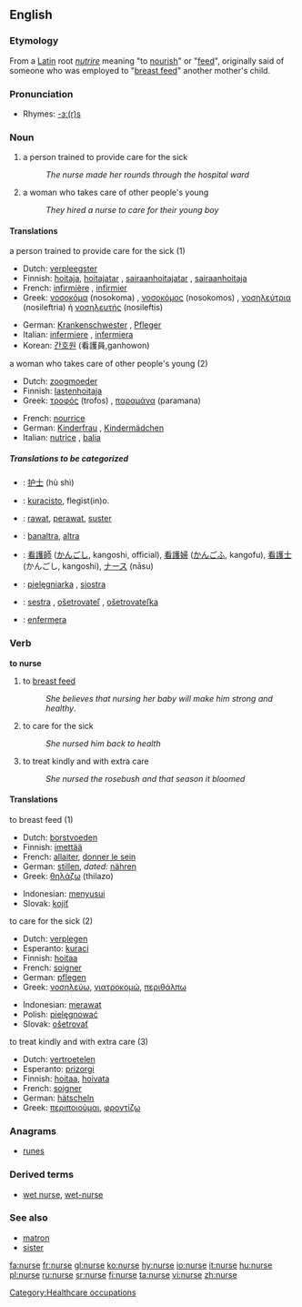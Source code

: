 ==English==
{{wikipedia}}
=== Etymology ===
From a [[Latin]] root ''[[nutrire]]'' meaning "to [[nourish]]" or "[[feed]]", originally said of someone who was employed to "[[breast feed]]" another mother's child.

===Pronunciation===
*Rhymes: [[Rhymes:English:-ɜː(r)s|-ɜː(r)s]]

=== Noun ===
{{en-noun}}

# a person trained to provide care for the sick
#:''The nurse made her rounds through the hospital ward''
# a woman who takes care of other people's young
#:''They hired a nurse to care for their young boy''

==== Translations ====
;a person trained to provide care for the sick (1)
{{top}}
*Dutch: [[verpleegster]] {{f}}
*Finnish: [[hoitaja]], [[hoitajatar]] {{f}}, [[sairaanhoitajatar]] {{f}}, [[sairaanhoitaja]]
*French: [[infirmière]] {{f}}, [[infirmier]] {{m}}
*Greek: [[νοσοκόμα]] (nosokoma) {{f}}, [[νοσοκόμος]] (nosokomos) {{m}}, [[νοσηλεύτρια]] (nosileftria) {{f}} ή [[νοσηλευτής]] (nosileftis) {{m}}
{{mid}}
*German: [[Krankenschwester]] {{f}}, [[Pfleger]] {{m}}
*Italian: [[infermiere]] {{m}}, [[infermiera]] {{f}}
*Korean: [[간호원]] (看護員,ganhowon)
{{bottom}}

;a woman who takes care of other people's young (2)
{{top}}
*Dutch: [[zoogmoeder]] {{f}}
*Finnish: [[lastenhoitaja]]
*Greek: [[τροφός]] (trofos) {{f}}, [[παραμάνα]] (paramana) {{f}}
{{mid}}
*French: [[nourrice]] {{f}}
*German: [[Kinderfrau]] {{f}}, [[Kindermädchen]] {{n}}
*Italian: [[nutrice]] {{f}}, [[balia]] {{f}}
{{bottom}}

=====Translations to be categorized=====
{{checktrans}}
{{top}}
*{{ttbc|Chinese}}: [[护士]] (hù shì)
*{{ttbc|Esperanto}}: [[kuracisto]], flegist(in)o.
*{{ttbc|Indonesian}}: [[rawat]], [[perawat]], [[suster]]
*{{ttbc|Irish}}: [[banaltra]], [[altra]]
{{mid}}
*{{ttbc|Japanese}}: [[看護師]] ([[かんごし]], kangoshi, official), [[看護婦]] ([[かんごふ]], kangofu), [[看護士]] (かんごし, kangoshi), [[ナース]] (nāsu)
*{{ttbc|Polish}}: [[pielęgniarka]] {{f}}, [[siostra]] {{f}}
*{{ttbc|Slovak}}: [[sestra]] {{f}}, [[ošetrovateľ]] {{m}}, [[ošetrovateľka]] {{f}}
*{{ttbc|Spanish}}: [[enfermera]] {{f}}
{{bottom}}

=== Verb ===
'''to nurse'''

#  to [[breast feed]]
#:''She believes that nursing her baby will make him strong and healthy''.
# to care for the sick
#:''She nursed him back to health''
# to treat kindly and with extra care
#:''She nursed the rosebush and that season it bloomed''

==== Translations ====
;to breast feed (1)
{{top}}
*Dutch: [[borstvoeden]]
*Finnish: [[imettää]]
*French: [[allaiter]], [[donner le sein]]
*German: [[stillen]], ''dated:'' [[nähren]]
*Greek: [[θηλάζω]] (thilazo)
{{mid}}
*Indonesian: [[susu|menyusui]]
*Slovak: [[kojiť]]
{{bottom}}

;to care for the sick (2)
{{top}}
*Dutch: [[verplegen]]
*Esperanto: [[kuraci]]
*Finnish: [[hoitaa]]
*French: [[soigner]]
*German: [[pflegen]]
*Greek: [[νοσηλεύω]], [[γιατροκομώ]], [[περιθάλπω]]
{{mid}}
*Indonesian: [[rawat|merawat]]
*Polish: [[pielęgnować]]
*Slovak: [[ošetrovať]]
{{bottom}}

;to treat kindly and with extra care (3)
{{top}}
*Dutch: [[vertroetelen]]
*Esperanto: [[prizorgi]]
*Finnish: [[hoitaa]], [[hoivata]]
*French: [[soigner]]
*German: [[hätscheln]]
*Greek: [[περιποιούμαι]], [[φροντίζω]]
{{mid}}
{{bottom}}

===Anagrams===
*[[runes]]

=== Derived terms ===
*[[wet nurse]], [[wet-nurse]]

===See also===
*[[matron]]
*[[sister]]

[[Category:Healthcare occupations]]

[[fa:nurse]]
[[fr:nurse]]
[[gl:nurse]]
[[ko:nurse]]
[[hy:nurse]]
[[io:nurse]]
[[it:nurse]]
[[hu:nurse]]
[[pl:nurse]]
[[ru:nurse]]
[[sr:nurse]]
[[fi:nurse]]
[[ta:nurse]]
[[vi:nurse]]
[[zh:nurse]]